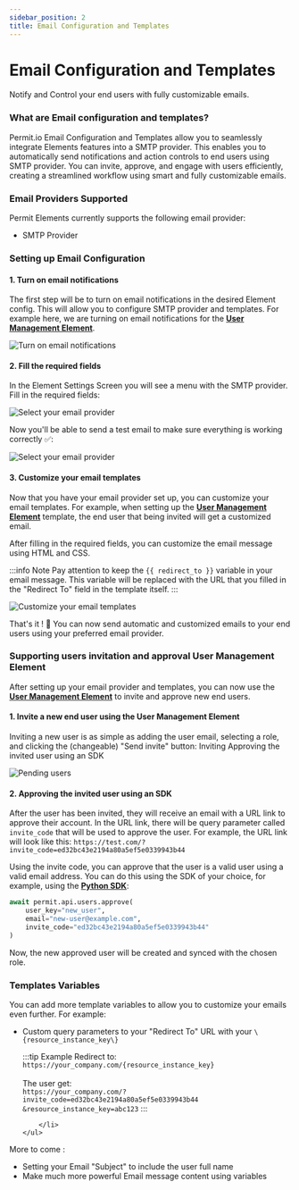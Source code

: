 ```yaml
---
sidebar_position: 2
title: Email Configuration and Templates
---
```



# Email Configuration and Templates

Notify and Control your end users with fully customizable emails.
<br />

### What are Email configuration and templates?

Permit.io Email Configuration and Templates allow you to seamlessly integrate Elements features into a SMTP provider.
This enables you to automatically send notifications and action controls to end users using SMTP provider.
You can invite, approve, and engage with users efficiently, creating a streamlined workflow using smart and fully customizable emails.

### Email Providers Supported

Permit Elements currently supports the following email provider:

<div className="list">
	<ul>
		<li>
			<span>SMTP Provider</span>
		</li>
	</ul>
</div>


### Setting up Email Configuration

#### 1. Turn on email notifications

The first step will be to turn on email notifications in the desired Element config.
This will allow you to configure SMTP provider and templates.
For example here, we are turning on email notifications for the **[User Management Element](/embeddable-uis/element/user-management)**.

![Turn on email notifications](/img/elements/emails/email-notification-toggle.png)

#### 2. Fill the required fields

In the Element Settings Screen you will see a menu with the SMTP provider.
Fill in the required fields:

![Select your email provider](/img/elements/emails/elements-settings.png)

Now you'll be able to send a test email to make sure everything is working correctly ✅:

![Select your email provider](/img/elements/emails/test-email.png)

#### 3. Customize your email templates

Now that you have your email provider set up, you can customize your email templates.
For example, when setting up the **[User Management Element](/embeddable-uis/element/user-management)** template, the end user that being invited will get a customized email.

After filling in the required fields, you can customize the email message using HTML and CSS.

:::info Note
Pay attention to keep the `{{ redirect_to }}` variable in your email message.
This variable will be replaced with the URL that you filled in the "Redirect To" field in the template itself.
:::

![Customize your email templates](/img/elements/emails/email-template-content.png)

That's it ! 👏 You can now send automatic and customized emails to your end users using your preferred email provider.

### Supporting users invitation and approval User Management Element

After setting up your email provider and templates, you can now use the **[User Management Element](/embeddable-uis/element/user-management)** to invite and approve new end users.

#### 1. Invite a new end user using the User Management Element

Inviting a new user is as simple as adding the user email, selecting a role, and clicking the (changeable) "Send invite" button:
Inviting Approving the invited user using an SDK

![Pending users](/img/elements/user-management/end-user-screen-pending.png)

#### 2. Approving the invited user using an SDK

After the user has been invited, they will receive an email with a URL link to approve their account.
In the URL link, there will be query parameter called `invite_code` that will be used to approve the user.
For example, the URL link will look like this:
`https://test.com/?invite_code=ed32bc43e2194a80a5ef5e0339943b44`

Using the invite code, you can approve that the user is a valid user using a valid email address.
You can do this using the SDK of your choice, for example, using the **[Python SDK](/sdk/python/quickstart-python)**:

```python
await permit.api.users.approve(
    user_key="new_user",
    email="new-user@example.com",
    invite_code="ed32bc43e2194a80a5ef5e0339943b44"
)
```

Now, the new approved user will be created and synced with the chosen role.

### Templates Variables 

You can add more template variables to allow you to customize your emails even further.
For example:

<div className="list">
	<ul>
		<li>
			<span>Custom query parameters to your "Redirect To" URL with your <code>\{resource_instance_key\}</code></span>

:::tip Example
Redirect to: <br />
`https://your_company.com/{resource_instance_key}` <br /><br />
The user get: <br />
`https://your_company.com/?invite_code=ed32bc43e2194a80a5ef5e0339943b44`<br />`&resource_instance_key=abc123`
:::

		</li>
	</ul>
</div>
More to come :
<div className="list">
	<ul>
		<li>
			<span>Setting your Email "Subject" to include the user full name </span>
		</li>
		<li>
			<span>Make much more powerful Email message content using variables</span>
		</li>
	</ul>
</div>

<br />
<EmailUpdatesBox />

<HelpSupportTile />

<!-- ### Easy to use

The UI elements can be easily embedded into any web application or website, making it simple for users to incorporate secure authentication and authorization capabilities into their own projects.

### Customizable

The UI elements can be customized to match the look and feel of the user's website or application.

### Secure

The UI elements use industry-standard protocols and techniques to ensure the security of user authentication and authorization processes.

![User Management Embeddable UI](/img/elements/generic/guide.png) -->
